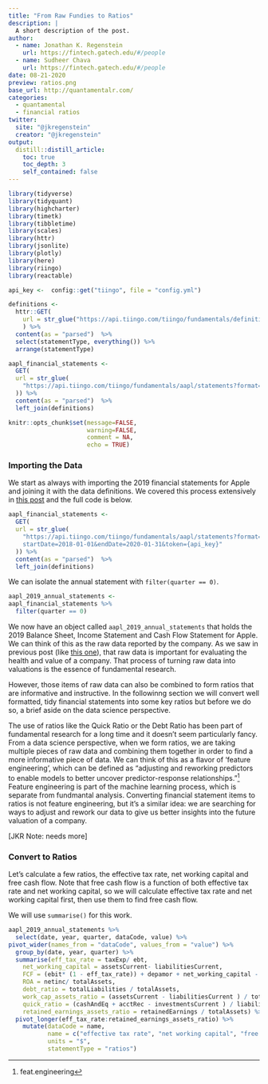 ```yaml
---
title: "From Raw Fundies to Ratios"
description: |
  A short description of the post.
author:
  - name: Jonathan K. Regenstein
    url: https://fintech.gatech.edu/#/people
  - name: Sudheer Chava
    url: https://fintech.gatech.edu/#/people
date: 08-21-2020
preview: ratios.png
base_url: http://quantamentalr.com/
categories:
  - quantamental
  - financial ratios
twitter:
  site: "@jkregenstein"
  creator: "@jkregenstein"
output: 
  distill::distill_article:
    toc: true
    toc_depth: 3
    self_contained: false
---
```


```r
library(tidyverse)
library(tidyquant)
library(highcharter)
library(timetk)
library(tibbletime)
library(scales)
library(httr)
library(jsonlite)
library(plotly)
library(here)
library(riingo)
library(reactable)

api_key <-  config::get("tiingo", file = "config.yml")

definitions <-
  httr::GET(
    url = str_glue("https://api.tiingo.com/tiingo/fundamentals/definitions?format=csv&token={api_key}")
    ) %>%
  content(as = "parsed")  %>%
  select(statementType, everything()) %>%
  arrange(statementType)

aapl_financial_statements <- 
  GET(
  url = str_glue(
    "https://api.tiingo.com/tiingo/fundamentals/aapl/statements?format=csv&startDate=2018-01-01&endDate=2020-01-31&token={api_key}"
  )) %>%
  content(as = "parsed")  %>% 
  left_join(definitions)

knitr::opts_chunk$set(message=FALSE, 
                      warning=FALSE,
                      comment = NA, 
                      echo = TRUE)
```

### Importing the Data

We start as always with importing the 2019 financial statements for Apple and joining it with the data definitions. We covered this process extensively in [this post]() and the full code is below.

```r
aapl_financial_statements <- 
  GET(
  url = str_glue(
    "https://api.tiingo.com/tiingo/fundamentals/aapl/statements?format=csv&
    startDate=2018-01-01&endDate=2020-01-31&token={api_key}"
  )) %>%
  content(as = "parsed")  %>% 
  left_join(definitions)
```

We can isolate the annual statement with `filter(quarter == 0)`. 

```r
aapl_2019_annual_statements <- 
aapl_financial_statements %>% 
  filter(quarter == 0)
```

We now have an object called `aapl_2019_annual_statements` that holds the 2019 Balance Sheet, Income Statement and Cash Flow Statement for Apple. We can think of this as the raw data reported by the company. As we saw in previous post (like [this one]()), that raw data is important for evaluating the health and value of a company. That process of turning raw data into valuations is the essence of fundamental research. 

However, those items of raw data can also be combined to form ratios that are informative and instructive. In the followinng section we will convert well formatted, tidy financial statements into some key ratios but before we do so, a brief aside on the data science perspective. 

The use of ratios like the Quick Ratio or the Debt Ratio has been part of fundamental research for a long time and it doesn't seem particularly fancy. From a data science perspective, when we form ratios, we are taking multiple pieces of raw data and combining them together in order to find a more informative piece of data.  We can think of this as a flavor of 'feature engineering', which can be defined as "adjusting and reworking predictors to enable models to better uncover predictor-response relationships."[^1] Feature engineering is part of the machine learning process, which is separate from fundmantal analysis. Converting financial statement items to ratios is not feature engineering, but it's a similar idea: we are searching for ways to adjust and rework our data to give us better insights into the future valuation of a company.

[JKR Note: needs more]

[^1]: feat.engineering

### Convert to Ratios

Let's calculate a few ratios, the effective tax rate, net working capital and free cash flow. Note that free cash flow is a function of both effective tax rate and net working capital, so we will calculate effective tax rate and net working capital first, then use them to find free cash flow. 

We will use `summarise()` for this work.

```r
aapl_2019_annual_statements %>% 
  select(date, year, quarter, dataCode, value) %>% 
pivot_wider(names_from = "dataCode", values_from = "value") %>% 
  group_by(date, year, quarter) %>% 
  summarise(eff_tax_rate = taxExp/ ebt,
    net_working_capital = assetsCurrent- liabilitiesCurrent,
    FCF = (ebit* (1 - eff_tax_rate)) + depamor + net_working_capital - capex,
    ROA = netinc/ totalAssets,
    debt_ratio = totalLiabilities / totalAssets,
    work_cap_assets_ratio = (assetsCurrent - liabilitiesCurrent ) / totalAssets,
    quick_ratio = (cashAndEq + acctRec - investmentsCurrent ) / liabilitiesCurrent,
    retained_earnings_assets_ratio = retainedEarnings / totalAssets) %>% 
  pivot_longer(eff_tax_rate:retained_earnings_assets_ratio) %>% 
    mutate(dataCode = name, 
           name = c("effective tax rate", "net working capital", "free cash flow", "return on assets", "debt ratio", "working capital ratio", "quick ratio", "retained earnings assets ratio"),
           units = "$",
           statementType = "ratios")

```

